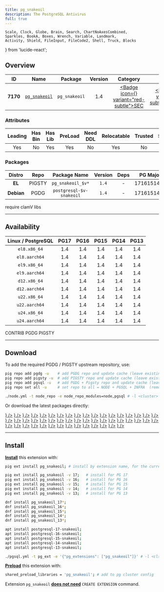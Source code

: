 ```yaml
---
title: pg_snakeoil
description: The PostgreSQL Antivirus
full: true
---
```


    Scale, Clock, Globe, Brain, Search, ChartNoAxesCombined,
    Sparkles, BookA, Boxes, Wrench, Variable, Landmark,
    Activity, Shield, FileInput, FileCode2, Shell, Truck, Blocks
} from 'lucide-react';

## Overview

| <TooltipIconButton tooltip="Extension unique identifier" side="top">ID</TooltipIconButton> | <TooltipIconButton tooltip="Extension name" side="top">Name</TooltipIconButton> | <TooltipIconButton tooltip="Package name for installation" side="top">Package</TooltipIconButton> | <TooltipIconButton tooltip="Latest available extension version" side="top">Version</TooltipIconButton> | <TooltipIconButton tooltip="Extension category" side="top">Category</TooltipIconButton> | <TooltipIconButton tooltip="Open source license" side="top">License</TooltipIconButton> | <TooltipIconButton tooltip="Programming language" side="top">Lang</TooltipIconButton> |
|:--------:|:--------:|:----------:|:--------------:|:---------------------------------------:|:------------------------------------------------------:|:----:|
| **7170** | [`pg_snakeoil`](https://github.com/credativ/pg_snakeoil) | `pg_snakeoil` | 1.4 | <a href="/ext/sec" className="no-underline"><Badge icon={<Shield />} variant="red-subtle">SEC</Badge></a> | <a href="/ext/list/license#postgresql" className="no-underline"><Badge icon={<Scale />} variant="blue-subtle">PostgreSQL</Badge></a> | <a href="/ext/list/lang#c"><Badge icon={<FileCode2 />} variant="blue-subtle">C</Badge></a> |

### Attributes

| <TooltipIconButton tooltip="The Primary Leading extension in the Package" side="top">Leading</TooltipIconButton> | <TooltipIconButton tooltip="Contains binary utils" side="top">Has Bin</TooltipIconButton> | <TooltipIconButton tooltip="Contains .so shared library files" side="top">Has Lib</TooltipIconButton> | <TooltipIconButton tooltip="Requires preloading via shared_preload_libraries" side="top">PreLoad</TooltipIconButton> | <TooltipIconButton tooltip="Requires CREATE EXTENSION DDL command" side="top">Need DDL</TooltipIconButton> | <TooltipIconButton tooltip="Can be installed in any schema" side="top">Relocatable</TooltipIconButton> | <TooltipIconButton tooltip="Can be created by non-superuser" side="top">Trusted</TooltipIconButton> | <TooltipIconButton tooltip="Schemas used by this extension" side="top">Schemas</TooltipIconButton> |
|:-------:|:-------:|:-------:|:-------:|:--------:|:-----------:|:-------:|:-------:|
| Yes | No | Yes | Yes | No | Yes | No | - |

### Packages

| <TooltipIconButton tooltip="Linux distribution family, EL or Debian" side="top">Distro</TooltipIconButton> | <TooltipIconButton tooltip="Package repository" side="top">Repo</TooltipIconButton> | <TooltipIconButton tooltip="The RPM/DEB Package Name Pattern (replace $v with real pg major)" side="top">Package Name</TooltipIconButton> | <TooltipIconButton tooltip="Latest package version" side="top">Version</TooltipIconButton> | <TooltipIconButton tooltip="RPM/DEB Package dependencies" side="top">Deps</TooltipIconButton> | <TooltipIconButton tooltip="Available in these PostgreSQL Major Versions" side="top">PG Major</TooltipIconButton> |
|:----------:|:--------:|:------------------------:|:-----------:|:------------:|:------------------:|
|   **EL**   | <Badge variant="amber-subtle"><span className="font-bold">PIGSTY</span></Badge> | `pg_snakeoil_$v*` | `1.4` | - | <Badge variant="green-subtle">17</Badge><Badge variant="green-subtle">16</Badge><Badge variant="green-subtle">15</Badge><Badge variant="green-subtle">14</Badge><Badge variant="green-subtle">13</Badge> |
| **Debian** | <Badge variant="blue-subtle"><span className="font-bold">PGDG</span></Badge> | `postgresql-$v-snakeoil` | `1.4` | - | <Badge variant="green-subtle">17</Badge><Badge variant="green-subtle">16</Badge><Badge variant="green-subtle">15</Badge><Badge variant="green-subtle">14</Badge><Badge variant="green-subtle">13</Badge> |


<Callout title="Comments" type="info">
    require clamV libs
</Callout>


------

## Availability

| <TooltipIconButton tooltip="Linux Distro Arch / PostgreSQL Major Version" side="top">Linux / PostgreSQL </TooltipIconButton> | **PG17** | **PG16** | **PG15** | **PG14** | **PG13** |
|:-----:|:-----:|:-----:|:-----:|:-----:|:-----:|
| `el8.x86_64` | <Badge variant="amber-subtle">1.4</Badge> | <Badge variant="amber-subtle">1.4</Badge> | <Badge variant="amber-subtle">1.4</Badge> | <Badge variant="amber-subtle">1.4</Badge> | <Badge variant="amber-subtle">1.4</Badge> |
| `el8.aarch64` | <Badge variant="amber-subtle">1.4</Badge> | <Badge variant="amber-subtle">1.4</Badge> | <Badge variant="amber-subtle">1.4</Badge> | <Badge variant="amber-subtle">1.4</Badge> | <Badge variant="amber-subtle">1.4</Badge> |
| `el9.x86_64` | <Badge variant="amber-subtle">1.4</Badge> | <Badge variant="amber-subtle">1.4</Badge> | <Badge variant="amber-subtle">1.4</Badge> | <Badge variant="amber-subtle">1.4</Badge> | <Badge variant="amber-subtle">1.4</Badge> |
| `el9.aarch64` | <Badge variant="amber-subtle">1.4</Badge> | <Badge variant="amber-subtle">1.4</Badge> | <Badge variant="amber-subtle">1.4</Badge> | <Badge variant="amber-subtle">1.4</Badge> | <Badge variant="amber-subtle">1.4</Badge> |
| `d12.x86_64` | <Badge variant="blue-subtle">1.4</Badge> | <Badge variant="blue-subtle">1.4</Badge> | <Badge variant="blue-subtle">1.4</Badge> | <Badge variant="blue-subtle">1.4</Badge> | <Badge variant="blue-subtle">1.4</Badge> |
| `d12.aarch64` | <Badge variant="blue-subtle">1.4</Badge> | <Badge variant="blue-subtle">1.4</Badge> | <Badge variant="blue-subtle">1.4</Badge> | <Badge variant="blue-subtle">1.4</Badge> | <Badge variant="blue-subtle">1.4</Badge> |
| `u22.x86_64` | <Badge variant="blue-subtle">1.4</Badge> | <Badge variant="blue-subtle">1.4</Badge> | <Badge variant="blue-subtle">1.4</Badge> | <Badge variant="blue-subtle">1.4</Badge> | <Badge variant="blue-subtle">1.4</Badge> |
| `u22.aarch64` | <Badge variant="blue-subtle">1.4</Badge> | <Badge variant="blue-subtle">1.4</Badge> | <Badge variant="blue-subtle">1.4</Badge> | <Badge variant="blue-subtle">1.4</Badge> | <Badge variant="blue-subtle">1.4</Badge> |
| `u24.x86_64` | <Badge variant="blue-subtle">1.4</Badge> | <Badge variant="blue-subtle">1.4</Badge> | <Badge variant="blue-subtle">1.4</Badge> | <Badge variant="blue-subtle">1.4</Badge> | <Badge variant="blue-subtle">1.4</Badge> |
| `u24.aarch64` | <Badge variant="blue-subtle">1.4</Badge> | <Badge variant="blue-subtle">1.4</Badge> | <Badge variant="blue-subtle">1.4</Badge> | <Badge variant="blue-subtle">1.4</Badge> | <Badge variant="blue-subtle">1.4</Badge> |

<Badge variant="green-subtle"><span className="font-black">CONTRIB</span></Badge> <Badge variant="blue-subtle"><span className="font-black">PGDG</span></Badge> <Badge variant="amber-subtle"><span className="font-black">PIGSTY</span></Badge>

------

## Download

To add the required PGDG / PIGSTY upstream repository, use:

```bash tab="pig"
pig repo add pgdg -u    # add PGDG repo and update cache (leave existing repos)
pig repo add pigsty -u  # add PIGSTY repo and update cache (leave existing repos)
pig repo add pgsql -u   # add PGDG + Pigsty repo and update cache (leave existing repos)
pig repo set all -u     # set repo to all = NODE + PGSQL + INFRA  (remove existing repos)
```
```bash tab="pigsty"
./node.yml -t node_repo -e node_repo_modules=node,pgsql # -l <cluster>
```

Or download the latest packages directly:

<Files>
    <Folder name="el8.x86_64">
        <a href="https://repo.pigsty.io/yum/pgsql/el8.x86_64/pg_snakeoil_17-1.4-1PIGSTY.el8.x86_64.rpm"><File name="pg_snakeoil_17-1.4-1PIGSTY.el8.x86_64.rpm" icon={<Package className="text-emerald-500" />} /></a>
        <a href="https://repo.pigsty.io/yum/pgsql/el8.x86_64/pg_snakeoil_16-1.4-1PIGSTY.el8.x86_64.rpm"><File name="pg_snakeoil_16-1.4-1PIGSTY.el8.x86_64.rpm" icon={<Package className="text-emerald-500" />} /></a>
        <a href="https://repo.pigsty.io/yum/pgsql/el8.x86_64/pg_snakeoil_15-1.4-1PIGSTY.el8.x86_64.rpm"><File name="pg_snakeoil_15-1.4-1PIGSTY.el8.x86_64.rpm" icon={<Package className="text-emerald-500" />} /></a>
        <a href="https://repo.pigsty.io/yum/pgsql/el8.x86_64/pg_snakeoil_14-1.4-1PIGSTY.el8.x86_64.rpm"><File name="pg_snakeoil_14-1.4-1PIGSTY.el8.x86_64.rpm" icon={<Package className="text-emerald-500" />} /></a>
        <a href="https://repo.pigsty.io/yum/pgsql/el8.x86_64/pg_snakeoil_13-1.4-1PIGSTY.el8.x86_64.rpm"><File name="pg_snakeoil_13-1.4-1PIGSTY.el8.x86_64.rpm" icon={<Package className="text-emerald-500" />} /></a>
    </Folder>
    <Folder name="el8.aarch64">
        <a href="https://repo.pigsty.io/yum/pgsql/el8.aarch64/pg_snakeoil_17-1.4-1PIGSTY.el8.aarch64.rpm"><File name="pg_snakeoil_17-1.4-1PIGSTY.el8.aarch64.rpm" icon={<Package className="text-orange-500" />} /></a>
        <a href="https://repo.pigsty.io/yum/pgsql/el8.aarch64/pg_snakeoil_16-1.4-1PIGSTY.el8.aarch64.rpm"><File name="pg_snakeoil_16-1.4-1PIGSTY.el8.aarch64.rpm" icon={<Package className="text-orange-500" />} /></a>
        <a href="https://repo.pigsty.io/yum/pgsql/el8.aarch64/pg_snakeoil_15-1.4-1PIGSTY.el8.aarch64.rpm"><File name="pg_snakeoil_15-1.4-1PIGSTY.el8.aarch64.rpm" icon={<Package className="text-orange-500" />} /></a>
        <a href="https://repo.pigsty.io/yum/pgsql/el8.aarch64/pg_snakeoil_14-1.4-1PIGSTY.el8.aarch64.rpm"><File name="pg_snakeoil_14-1.4-1PIGSTY.el8.aarch64.rpm" icon={<Package className="text-orange-500" />} /></a>
        <a href="https://repo.pigsty.io/yum/pgsql/el8.aarch64/pg_snakeoil_13-1.4-1PIGSTY.el8.aarch64.rpm"><File name="pg_snakeoil_13-1.4-1PIGSTY.el8.aarch64.rpm" icon={<Package className="text-orange-500" />} /></a>
    </Folder>
    <Folder name="el9.x86_64">
        <a href="https://repo.pigsty.io/yum/pgsql/el9.x86_64/pg_snakeoil_17-1.4-1PIGSTY.el9.x86_64.rpm"><File name="pg_snakeoil_17-1.4-1PIGSTY.el9.x86_64.rpm" icon={<Package className="text-emerald-500" />} /></a>
        <a href="https://repo.pigsty.io/yum/pgsql/el9.x86_64/pg_snakeoil_16-1.4-1PIGSTY.el9.x86_64.rpm"><File name="pg_snakeoil_16-1.4-1PIGSTY.el9.x86_64.rpm" icon={<Package className="text-emerald-500" />} /></a>
        <a href="https://repo.pigsty.io/yum/pgsql/el9.x86_64/pg_snakeoil_15-1.4-1PIGSTY.el9.x86_64.rpm"><File name="pg_snakeoil_15-1.4-1PIGSTY.el9.x86_64.rpm" icon={<Package className="text-emerald-500" />} /></a>
        <a href="https://repo.pigsty.io/yum/pgsql/el9.x86_64/pg_snakeoil_14-1.4-1PIGSTY.el9.x86_64.rpm"><File name="pg_snakeoil_14-1.4-1PIGSTY.el9.x86_64.rpm" icon={<Package className="text-emerald-500" />} /></a>
        <a href="https://repo.pigsty.io/yum/pgsql/el9.x86_64/pg_snakeoil_13-1.4-1PIGSTY.el9.x86_64.rpm"><File name="pg_snakeoil_13-1.4-1PIGSTY.el9.x86_64.rpm" icon={<Package className="text-emerald-500" />} /></a>
    </Folder>
    <Folder name="el9.aarch64">
        <a href="https://repo.pigsty.io/yum/pgsql/el9.aarch64/pg_snakeoil_17-1.4-1PIGSTY.el9.aarch64.rpm"><File name="pg_snakeoil_17-1.4-1PIGSTY.el9.aarch64.rpm" icon={<Package className="text-orange-500" />} /></a>
        <a href="https://repo.pigsty.io/yum/pgsql/el9.aarch64/pg_snakeoil_16-1.4-1PIGSTY.el9.aarch64.rpm"><File name="pg_snakeoil_16-1.4-1PIGSTY.el9.aarch64.rpm" icon={<Package className="text-orange-500" />} /></a>
        <a href="https://repo.pigsty.io/yum/pgsql/el9.aarch64/pg_snakeoil_15-1.4-1PIGSTY.el9.aarch64.rpm"><File name="pg_snakeoil_15-1.4-1PIGSTY.el9.aarch64.rpm" icon={<Package className="text-orange-500" />} /></a>
        <a href="https://repo.pigsty.io/yum/pgsql/el9.aarch64/pg_snakeoil_14-1.4-1PIGSTY.el9.aarch64.rpm"><File name="pg_snakeoil_14-1.4-1PIGSTY.el9.aarch64.rpm" icon={<Package className="text-orange-500" />} /></a>
        <a href="https://repo.pigsty.io/yum/pgsql/el9.aarch64/pg_snakeoil_13-1.4-1PIGSTY.el9.aarch64.rpm"><File name="pg_snakeoil_13-1.4-1PIGSTY.el9.aarch64.rpm" icon={<Package className="text-orange-500" />} /></a>
    </Folder>
    <Folder name="d12.x86_64">
        <a href="https://apt.postgresql.org/pub/repos/apt/pool/main/p/pg-snakeoil/postgresql-17-snakeoil_1.4-2.pgdg120+1_arm64.deb"><File name="postgresql-17-snakeoil_1.4-2.pgdg120+1_arm64.deb" icon={<Box className="text-emerald-500" />} /></a>
        <a href="https://apt.postgresql.org/pub/repos/apt/pool/main/p/pg-snakeoil/postgresql-16-snakeoil_1.4-2.pgdg120+1_arm64.deb"><File name="postgresql-16-snakeoil_1.4-2.pgdg120+1_arm64.deb" icon={<Box className="text-emerald-500" />} /></a>
        <a href="https://apt.postgresql.org/pub/repos/apt/pool/main/p/pg-snakeoil/postgresql-15-snakeoil_1.4-2.pgdg120+1_arm64.deb"><File name="postgresql-15-snakeoil_1.4-2.pgdg120+1_arm64.deb" icon={<Box className="text-emerald-500" />} /></a>
        <a href="https://apt.postgresql.org/pub/repos/apt/pool/main/p/pg-snakeoil/postgresql-14-snakeoil_1.4-2.pgdg120+1_arm64.deb"><File name="postgresql-14-snakeoil_1.4-2.pgdg120+1_arm64.deb" icon={<Box className="text-emerald-500" />} /></a>
        <a href="https://apt.postgresql.org/pub/repos/apt/pool/main/p/pg-snakeoil/postgresql-13-snakeoil_1.4-2.pgdg120+1_arm64.deb"><File name="postgresql-13-snakeoil_1.4-2.pgdg120+1_arm64.deb" icon={<Box className="text-emerald-500" />} /></a>
    </Folder>
    <Folder name="d12.aarch64">
        <a href="https://apt.postgresql.org/pub/repos/apt/pool/main/p/pg-snakeoil/postgresql-17-snakeoil_1.4-2.pgdg120+1_amd64.deb"><File name="postgresql-17-snakeoil_1.4-2.pgdg120+1_amd64.deb" icon={<Box className="text-orange-500" />} /></a>
        <a href="https://apt.postgresql.org/pub/repos/apt/pool/main/p/pg-snakeoil/postgresql-16-snakeoil_1.4-2.pgdg120+1_amd64.deb"><File name="postgresql-16-snakeoil_1.4-2.pgdg120+1_amd64.deb" icon={<Box className="text-orange-500" />} /></a>
        <a href="https://apt.postgresql.org/pub/repos/apt/pool/main/p/pg-snakeoil/postgresql-15-snakeoil_1.4-2.pgdg120+1_amd64.deb"><File name="postgresql-15-snakeoil_1.4-2.pgdg120+1_amd64.deb" icon={<Box className="text-orange-500" />} /></a>
        <a href="https://apt.postgresql.org/pub/repos/apt/pool/main/p/pg-snakeoil/postgresql-14-snakeoil_1.4-2.pgdg120+1_amd64.deb"><File name="postgresql-14-snakeoil_1.4-2.pgdg120+1_amd64.deb" icon={<Box className="text-orange-500" />} /></a>
        <a href="https://apt.postgresql.org/pub/repos/apt/pool/main/p/pg-snakeoil/postgresql-13-snakeoil_1.4-2.pgdg120+1_amd64.deb"><File name="postgresql-13-snakeoil_1.4-2.pgdg120+1_amd64.deb" icon={<Box className="text-orange-500" />} /></a>
    </Folder>
    <Folder name="u22.x86_64">
        <a href="https://apt.postgresql.org/pub/repos/apt/pool/main/p/pg-snakeoil/postgresql-17-snakeoil_1.4-2.pgdg22.04+1_amd64.deb"><File name="postgresql-17-snakeoil_1.4-2.pgdg22.04+1_amd64.deb" icon={<Box className="text-emerald-500" />} /></a>
        <a href="https://apt.postgresql.org/pub/repos/apt/pool/main/p/pg-snakeoil/postgresql-16-snakeoil_1.4-2.pgdg22.04+1_amd64.deb"><File name="postgresql-16-snakeoil_1.4-2.pgdg22.04+1_amd64.deb" icon={<Box className="text-emerald-500" />} /></a>
        <a href="https://apt.postgresql.org/pub/repos/apt/pool/main/p/pg-snakeoil/postgresql-15-snakeoil_1.4-2.pgdg22.04+1_amd64.deb"><File name="postgresql-15-snakeoil_1.4-2.pgdg22.04+1_amd64.deb" icon={<Box className="text-emerald-500" />} /></a>
        <a href="https://apt.postgresql.org/pub/repos/apt/pool/main/p/pg-snakeoil/postgresql-14-snakeoil_1.4-2.pgdg22.04+1_amd64.deb"><File name="postgresql-14-snakeoil_1.4-2.pgdg22.04+1_amd64.deb" icon={<Box className="text-emerald-500" />} /></a>
        <a href="https://apt.postgresql.org/pub/repos/apt/pool/main/p/pg-snakeoil/postgresql-13-snakeoil_1.4-2.pgdg22.04+1_amd64.deb"><File name="postgresql-13-snakeoil_1.4-2.pgdg22.04+1_amd64.deb" icon={<Box className="text-emerald-500" />} /></a>
    </Folder>
    <Folder name="u22.aarch64">
        <a href="https://apt.postgresql.org/pub/repos/apt/pool/main/p/pg-snakeoil/postgresql-17-snakeoil_1.4-2.pgdg22.04+1_arm64.deb"><File name="postgresql-17-snakeoil_1.4-2.pgdg22.04+1_arm64.deb" icon={<Box className="text-orange-500" />} /></a>
        <a href="https://apt.postgresql.org/pub/repos/apt/pool/main/p/pg-snakeoil/postgresql-16-snakeoil_1.4-2.pgdg22.04+1_arm64.deb"><File name="postgresql-16-snakeoil_1.4-2.pgdg22.04+1_arm64.deb" icon={<Box className="text-orange-500" />} /></a>
        <a href="https://apt.postgresql.org/pub/repos/apt/pool/main/p/pg-snakeoil/postgresql-15-snakeoil_1.4-2.pgdg22.04+1_arm64.deb"><File name="postgresql-15-snakeoil_1.4-2.pgdg22.04+1_arm64.deb" icon={<Box className="text-orange-500" />} /></a>
        <a href="https://apt.postgresql.org/pub/repos/apt/pool/main/p/pg-snakeoil/postgresql-14-snakeoil_1.4-2.pgdg22.04+1_arm64.deb"><File name="postgresql-14-snakeoil_1.4-2.pgdg22.04+1_arm64.deb" icon={<Box className="text-orange-500" />} /></a>
        <a href="https://apt.postgresql.org/pub/repos/apt/pool/main/p/pg-snakeoil/postgresql-13-snakeoil_1.4-2.pgdg22.04+1_arm64.deb"><File name="postgresql-13-snakeoil_1.4-2.pgdg22.04+1_arm64.deb" icon={<Box className="text-orange-500" />} /></a>
    </Folder>
    <Folder name="u24.x86_64">
        <a href="https://apt.postgresql.org/pub/repos/apt/pool/main/p/pg-snakeoil/postgresql-17-snakeoil_1.4-2.pgdg24.04+1_amd64.deb"><File name="postgresql-17-snakeoil_1.4-2.pgdg24.04+1_amd64.deb" icon={<Box className="text-emerald-500" />} /></a>
        <a href="https://apt.postgresql.org/pub/repos/apt/pool/main/p/pg-snakeoil/postgresql-16-snakeoil_1.4-2.pgdg24.04+1_amd64.deb"><File name="postgresql-16-snakeoil_1.4-2.pgdg24.04+1_amd64.deb" icon={<Box className="text-emerald-500" />} /></a>
        <a href="https://apt.postgresql.org/pub/repos/apt/pool/main/p/pg-snakeoil/postgresql-15-snakeoil_1.4-2.pgdg24.04+1_amd64.deb"><File name="postgresql-15-snakeoil_1.4-2.pgdg24.04+1_amd64.deb" icon={<Box className="text-emerald-500" />} /></a>
        <a href="https://apt.postgresql.org/pub/repos/apt/pool/main/p/pg-snakeoil/postgresql-14-snakeoil_1.4-2.pgdg24.04+1_amd64.deb"><File name="postgresql-14-snakeoil_1.4-2.pgdg24.04+1_amd64.deb" icon={<Box className="text-emerald-500" />} /></a>
        <a href="https://apt.postgresql.org/pub/repos/apt/pool/main/p/pg-snakeoil/postgresql-13-snakeoil_1.4-2.pgdg24.04+1_amd64.deb"><File name="postgresql-13-snakeoil_1.4-2.pgdg24.04+1_amd64.deb" icon={<Box className="text-emerald-500" />} /></a>
    </Folder>
    <Folder name="u24.aarch64">
        <a href="https://apt.postgresql.org/pub/repos/apt/pool/main/p/pg-snakeoil/postgresql-17-snakeoil_1.4-2.pgdg24.04+1_arm64.deb"><File name="postgresql-17-snakeoil_1.4-2.pgdg24.04+1_arm64.deb" icon={<Box className="text-orange-500" />} /></a>
        <a href="https://apt.postgresql.org/pub/repos/apt/pool/main/p/pg-snakeoil/postgresql-16-snakeoil_1.4-2.pgdg24.04+1_arm64.deb"><File name="postgresql-16-snakeoil_1.4-2.pgdg24.04+1_arm64.deb" icon={<Box className="text-orange-500" />} /></a>
        <a href="https://apt.postgresql.org/pub/repos/apt/pool/main/p/pg-snakeoil/postgresql-15-snakeoil_1.4-2.pgdg24.04+1_arm64.deb"><File name="postgresql-15-snakeoil_1.4-2.pgdg24.04+1_arm64.deb" icon={<Box className="text-orange-500" />} /></a>
        <a href="https://apt.postgresql.org/pub/repos/apt/pool/main/p/pg-snakeoil/postgresql-14-snakeoil_1.4-2.pgdg24.04+1_arm64.deb"><File name="postgresql-14-snakeoil_1.4-2.pgdg24.04+1_arm64.deb" icon={<Box className="text-orange-500" />} /></a>
        <a href="https://apt.postgresql.org/pub/repos/apt/pool/main/p/pg-snakeoil/postgresql-13-snakeoil_1.4-2.pgdg24.04+1_arm64.deb"><File name="postgresql-13-snakeoil_1.4-2.pgdg24.04+1_arm64.deb" icon={<Box className="text-orange-500" />} /></a>
    </Folder>
</Files>

------

## Install

[**Install**](/docs/pgsql/ext/install) this extension with:

```bash tab="pig"
pig ext install pg_snakeoil; # install by extension name, for the current active PG version

pig ext install pg_snakeoil -v 17;   # install for PG 17
pig ext install pg_snakeoil -v 16;   # install for PG 16
pig ext install pg_snakeoil -v 15;   # install for PG 15
pig ext install pg_snakeoil -v 14;   # install for PG 14
pig ext install pg_snakeoil -v 13;   # install for PG 13
```
```bash tab="yum" 
dnf install pg_snakeoil_17*;
dnf install pg_snakeoil_16*;
dnf install pg_snakeoil_15*;
dnf install pg_snakeoil_14*;
dnf install pg_snakeoil_13*;
```
```bash tab="apt" 
apt install postgresql-17-snakeoil;
apt install postgresql-16-snakeoil;
apt install postgresql-15-snakeoil;
apt install postgresql-14-snakeoil;
apt install postgresql-13-snakeoil;
```
```bash tab="ansible"
./pgsql.yml -t pg_ext -e '{"pg_extensions": ["pg_snakeoil"]}' # -l <cls>
```

[**Preload**](/docs/pgsql/ext/load) this extension with:

```bash
shared_preload_libraries = 'pg_snakeoil'; # add to pg cluster config
```

Extension `pg_snakeoil` [**does not need**](/docs/pgsql/ext/create#list-of-extensions-without-ddl) `CREATE EXTENSION` command.


